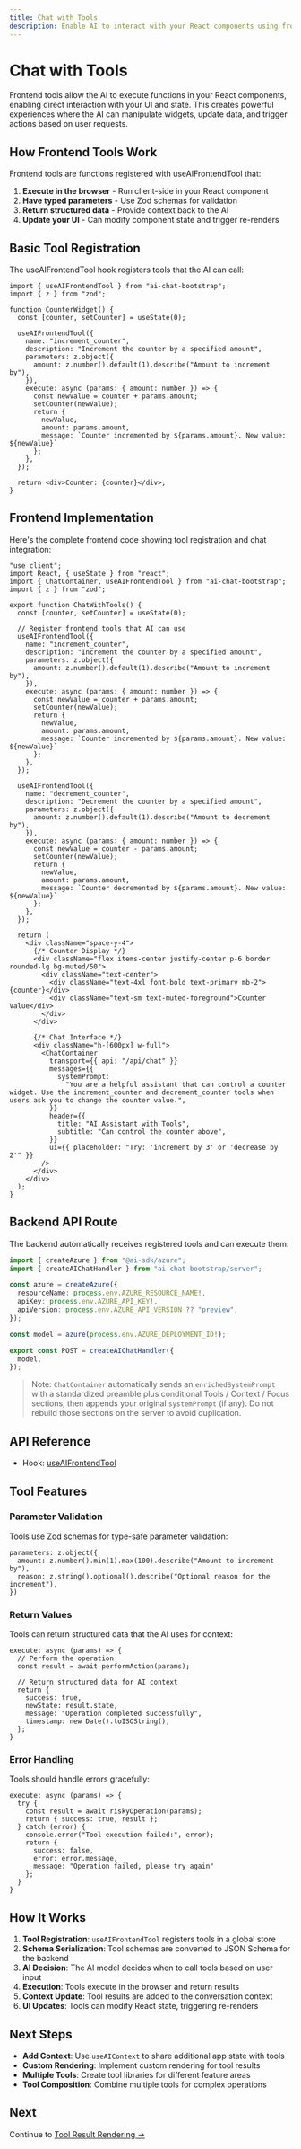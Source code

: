 ```yaml
---
title: Chat with Tools
description: Enable AI to interact with your React components using frontend tools that execute in the browser.
---
```



# Chat with Tools

Frontend tools allow the AI to execute functions in your React components, enabling direct interaction with your UI and state. This creates powerful experiences where the AI can manipulate widgets, update data, and trigger actions based on user requests.

<LiveCodeExample code={TOOLS_CHAT_SOURCE}>
  <ChatWithToolsExample />
</LiveCodeExample>

## How Frontend Tools Work

Frontend tools are functions registered with <API name="useAIFrontendTool">useAIFrontendTool</API> that:

1. **Execute in the browser** - Run client-side in your React component
2. **Have typed parameters** - Use Zod schemas for validation
3. **Return structured data** - Provide context back to the AI
4. **Update your UI** - Can modify component state and trigger re-renders

## Basic Tool Registration

The <API name="useAIFrontendTool">useAIFrontendTool</API> hook registers tools that the AI can call:

```tsx
import { useAIFrontendTool } from "ai-chat-bootstrap";
import { z } from "zod";

function CounterWidget() {
  const [counter, setCounter] = useState(0);

  useAIFrontendTool({
    name: "increment_counter",
    description: "Increment the counter by a specified amount",
    parameters: z.object({
      amount: z.number().default(1).describe("Amount to increment by"),
    }),
    execute: async (params: { amount: number }) => {
      const newValue = counter + params.amount;
      setCounter(newValue);
      return { 
        newValue, 
        amount: params.amount,
        message: `Counter incremented by ${params.amount}. New value: ${newValue}`
      };
    },
  });

  return <div>Counter: {counter}</div>;
}
```

## Frontend Implementation

Here's the complete frontend code showing tool registration and chat integration:

```tsx
"use client";
import React, { useState } from "react";
import { ChatContainer, useAIFrontendTool } from "ai-chat-bootstrap";
import { z } from "zod";

export function ChatWithTools() {
  const [counter, setCounter] = useState(0);
  
  // Register frontend tools that AI can use
  useAIFrontendTool({
    name: "increment_counter",
    description: "Increment the counter by a specified amount",
    parameters: z.object({
      amount: z.number().default(1).describe("Amount to increment by"),
    }),
    execute: async (params: { amount: number }) => {
      const newValue = counter + params.amount;
      setCounter(newValue);
      return { 
        newValue, 
        amount: params.amount,
        message: `Counter incremented by ${params.amount}. New value: ${newValue}`
      };
    },
  });

  useAIFrontendTool({
    name: "decrement_counter", 
    description: "Decrement the counter by a specified amount",
    parameters: z.object({
      amount: z.number().default(1).describe("Amount to decrement by"),
    }),
    execute: async (params: { amount: number }) => {
      const newValue = counter - params.amount;
      setCounter(newValue);
      return { 
        newValue, 
        amount: params.amount,
        message: `Counter decremented by ${params.amount}. New value: ${newValue}`
      };
    },
  });

  return (
    <div className="space-y-4">
      {/* Counter Display */}
      <div className="flex items-center justify-center p-6 border rounded-lg bg-muted/50">
        <div className="text-center">
          <div className="text-4xl font-bold text-primary mb-2">{counter}</div>
          <div className="text-sm text-muted-foreground">Counter Value</div>
        </div>
      </div>
      
      {/* Chat Interface */}
      <div className="h-[600px] w-full">
        <ChatContainer
          transport={{ api: "/api/chat" }}
          messages={{
            systemPrompt:
              "You are a helpful assistant that can control a counter widget. Use the increment_counter and decrement_counter tools when users ask you to change the counter value.",
          }}
          header={{
            title: "AI Assistant with Tools",
            subtitle: "Can control the counter above",
          }}
          ui={{ placeholder: "Try: 'increment by 3' or 'decrease by 2'" }}
        />
      </div>
    </div>
  );
}
```

## Backend API Route

The backend automatically receives registered tools and can execute them:

```ts
import { createAzure } from "@ai-sdk/azure";
import { createAIChatHandler } from "ai-chat-bootstrap/server";

const azure = createAzure({
  resourceName: process.env.AZURE_RESOURCE_NAME!,
  apiKey: process.env.AZURE_API_KEY!,
  apiVersion: process.env.AZURE_API_VERSION ?? "preview",
});

const model = azure(process.env.AZURE_DEPLOYMENT_ID!);

export const POST = createAIChatHandler({
  model,
});
```

> Note: `ChatContainer` automatically sends an `enrichedSystemPrompt` with a standardized preamble plus conditional Tools / Context / Focus sections, then appends your original `systemPrompt` (if any). Do not rebuild those sections on the server to avoid duplication.

## API Reference

- Hook: [useAIFrontendTool](/api/hooks/use-ai-frontend-tool)

## Tool Features

### Parameter Validation

Tools use Zod schemas for type-safe parameter validation:

```tsx
parameters: z.object({
  amount: z.number().min(1).max(100).describe("Amount to increment by"),
  reason: z.string().optional().describe("Optional reason for the increment"),
})
```

### Return Values

Tools can return structured data that the AI uses for context:

```tsx
execute: async (params) => {
  // Perform the operation
  const result = await performAction(params);
  
  // Return structured data for AI context
  return {
    success: true,
    newState: result.state,
    message: "Operation completed successfully",
    timestamp: new Date().toISOString(),
  };
}
```

### Error Handling

Tools should handle errors gracefully:

```tsx
execute: async (params) => {
  try {
    const result = await riskyOperation(params);
    return { success: true, result };
  } catch (error) {
    console.error("Tool execution failed:", error);
    return { 
      success: false, 
      error: error.message,
      message: "Operation failed, please try again"
    };
  }
}
```

## How It Works

1. **Tool Registration**: `useAIFrontendTool` registers tools in a global store
2. **Schema Serialization**: Tool schemas are converted to JSON Schema for the backend
3. **AI Decision**: The AI model decides when to call tools based on user input
4. **Execution**: Tools execute in the browser and return results
5. **Context Update**: Tool results are added to the conversation context
6. **UI Updates**: Tools can modify React state, triggering re-renders

## Next Steps

- **Add Context**: Use `useAIContext` to share additional app state with tools
- **Custom Rendering**: Implement custom rendering for tool results
- **Multiple Tools**: Create tool libraries for different feature areas
- **Tool Composition**: Combine multiple tools for complex operations

## Next

Continue to [Tool Result Rendering →](/features/tool-result-rendering)
